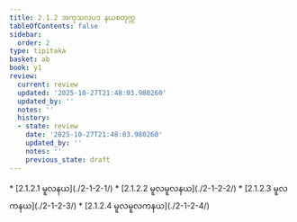```yaml
---
title: 2.1.2 အကုသလပဒ နယစတုက္က
tableOfContents: false
sidebar:
  order: 2
type: tipitaka
basket: ab
book: y1
review:
  current: review
  updated: '2025-10-27T21:48:03.980260'
  updated_by: ''
  notes: ''
  history:
  - state: review
    date: '2025-10-27T21:48:03.980260'
    updated_by: ''
    notes: ''
    previous_state: draft
---
```



<ReviewStatus review={frontmatter.review} showDetails={true} />

<HypothesisAnnotation frontmatter={frontmatter} />

<DynamicBreadcrumb />



<TableOfContents book="y1" section="2.1.2">
* [2.1.2.1 မူလနယ](./2-1-2-1/)
* [2.1.2.2 မူလမူလနယ](./2-1-2-2/)
* [2.1.2.3 မူလကနယ](./2-1-2-3/)
* [2.1.2.4 မူလမူလကနယ](./2-1-2-4/)
</TableOfContents>